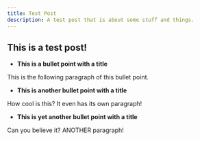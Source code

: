 ```yaml
---
title: Test Post
description: A test post that is about some stuff and things.
---
```


## This is a test post!

- **This is a bullet point with a title**

This is the following paragraph of this bullet point.

- **This is another bullet point with a title**

How cool is this? It even has its own paragraph!

- **This is yet another bullet point with a title**

Can you believe it? ANOTHER paragraph!

